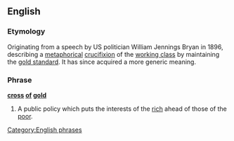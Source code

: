 {{wikipedia|Cross of Gold speech}}
==English==

===Etymology===
Originating from a speech by US politician William Jennings Bryan in 1896, describing a [[metaphor]]ical [[crucifixion]] of the [[working class]] by maintaining the [[gold standard]]. It has since acquired a more generic meaning.

===Phrase===
'''[[cross]] [[of]] [[gold]]'''

# A public policy which puts the interests of the [[rich]] ahead of those of the [[poor]].

[[Category:English phrases]]
